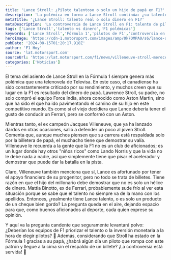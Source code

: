 ```yaml
---
title: 'Lance Stroll: ¿Piloto talentoso o solo un hijo de papá en F1?'
description: 'La polémica en torno a Lance Stroll continúa: ¿su talento es real o solo un capricho de papá? Descubre lo que opinan los expertos en este debate candente.'
metaTitle: '¿Lance Stroll: talento real o solo dinero en F1?'
metaDescription: 'La controversia de Lance Stroll en F1: talento de piloto o hijo de papá. ¿Qué opinan los expertos sobre su carrera? ¡Entérate aquí!'
tags: ['Lance Stroll','talento vs dinero','F1 polémicas']
keywords: ['Lance Stroll','Fórmula 1','pilotos de F1','controversia en F1','Jacques Villeneuve']
heroImage: 'https://cdn-1.motorsport.com/images/amp/0k7OMPA0/s6/lance-stroll-aston-martin-f1-t.jpg'
pubDate: '2024-08-15T01:20:17.918Z'
author: 'F1 Hoy'
source: 'lat.motorsport.com'
sourceUrl: 'https://lat.motorsport.com/f1/news/villeneuve-stroll-merece-asiento-aston-martin/10644454/?utm_source=RSS&utm_medium=referral&utm_campaign=RSS-F1&utm_term=News&utm_content=lat'
categories: ['Noticias']
---
```

El tema del asiento de Lance Stroll en la Fórmula 1 siempre genera más polémica que una telenovela de Televisa. En este caso, el canadiense ha sido constantemente criticado por su rendimiento, y muchos creen que su lugar en la F1 es resultado del dinero de papá. Lawrence Stroll, su padre, no solo compró el equipo Force India, ahora conocido como Aston Martin, sino que ha sido el que ha ido pavimentando el camino de su hijo en este competitivo mundo. Es como si el viejo decidiera que Lance debería tener el gusto de conducir un Ferrari, pero se conformó con un Aston.

Mientras tanto, el ex campeón Jacques Villeneuve, que ya ha lanzado dardos en otras ocasiones, salió a defender un poco al joven Stroll. Comenta que, aunque muchos piensen que su carrera está respaldada solo por la billetera de papá, el muchacho tiene que demostrar su valía. Villeneuve le recuerda a la gente que la F1 no es un club de aficionados; es un lugar donde hay otros "niños ricos" como Lando Norris y que la vida no le debe nada a nadie, así que simplemente tiene que pisar el acelerador y demostrar que puede dar la batalla en la pista.

Claro, Villeneuve también menciona que sí, Lance es afortunado por tener el apoyo financiero de su progenitor, pero no todo se trata de billetes. Tiene razón en que el hijo del millonario debe demostrar que no es solo un hélice de dinero. Mattia Binotto, ex de Ferrari, probablemente sude frío al ver esta situación porque se sabe que el talento no siempre va de la mano con los apellidos. Entonces, ¿realmente tiene Lance talento, o es solo un producto de un cheque bien gordo? La pregunta queda en el aire, dejando espacio para que, como buenos aficionados al deporte, cada quien exprese su opinión.

Y aquí va la pregunta candente que seguramente levantará polvo: ¿Deberían los equipos de F1 priorizar el talento o la inversión monetaria a la hora de elegir pilotos? 🧐 Además, considerando que Stroll ha estado en la Fórmula 1 gracias a su papá, ¿habrá algún día un piloto que rompa con este patrón y llegue a la cima sin el respaldo de un billete? ¡La controversia está servida! 🍿


